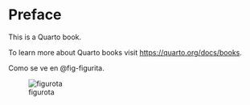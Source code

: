 # Preface {.unnumbered}

This is a Quarto book.

To learn more about Quarto books visit <https://quarto.org/docs/books>.


 
Como se ve en @fig-figurita.  

  

![figurota](imagenes/python_cuadrado.jpg){#fig-figurita }